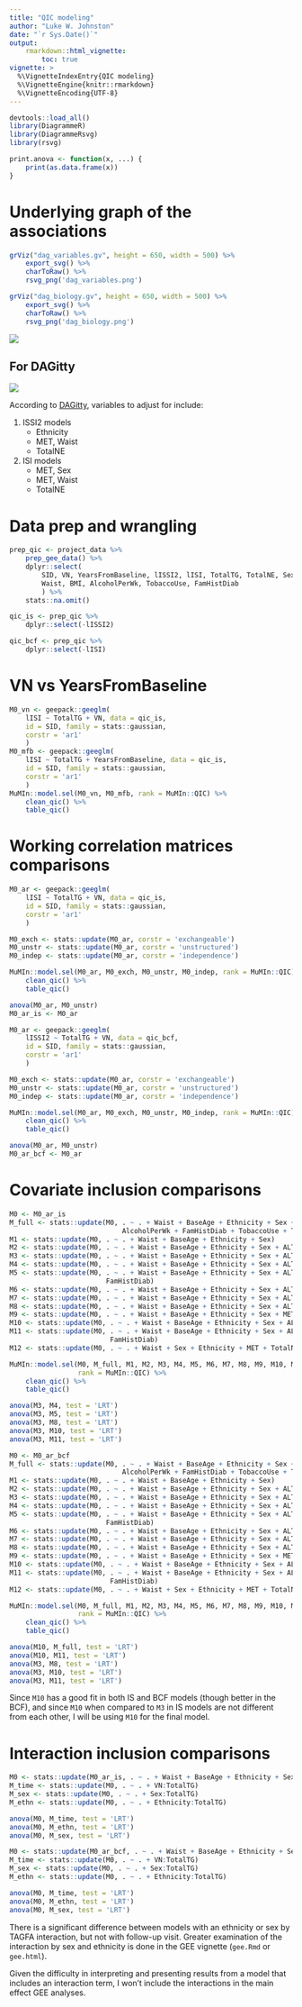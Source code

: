 ```yaml
---
title: "QIC modeling"
author: "Luke W. Johnston"
date: "`r Sys.Date()`"
output: 
    rmarkdown::html_vignette:
        toc: true
vignette: >
  %\VignetteIndexEntry{QIC modeling}
  %\VignetteEngine{knitr::rmarkdown}
  %\VignetteEncoding{UTF-8}
---
```


```r
devtools::load_all()
library(DiagrammeR)
library(DiagrammeRsvg)
library(rsvg)

print.anova <- function(x, ...) {
    print(as.data.frame(x))
}
```

# Underlying graph of the associations
    
```r
grViz("dag_variables.gv", height = 650, width = 500) %>% 
    export_svg() %>%
    charToRaw() %>%
    rsvg_png('dag_variables.png')

grViz("dag_biology.gv", height = 650, width = 500) %>% 
    export_svg() %>%
    charToRaw() %>%
    rsvg_png('dag_biology.png')
```

![](dag_biology.png)

## For DAGitty

![](dag_variables.png)

According to [DAGitty](http://dagitty.net/dags.html), variables to adjust for
include:

1. ISSI2 models
    - Ethnicity
    - MET, Waist
    - TotalNE
    
2. ISI models
    - MET, Sex
    - MET, Waist
    - TotalNE

# Data prep and wrangling

```r
prep_qic <- project_data %>%
    prep_gee_data() %>% 
    dplyr::select(
        SID, VN, YearsFromBaseline, lISSI2, lISI, TotalTG, TotalNE, Sex, Ethnicity, MET, ALT, BaseAge,
        Waist, BMI, AlcoholPerWk, TobaccoUse, FamHistDiab
        ) %>% 
    stats::na.omit()

qic_is <- prep_qic %>% 
    dplyr::select(-lISSI2)

qic_bcf <- prep_qic %>% 
    dplyr::select(-lISI)
```

# VN vs YearsFromBaseline

```r
M0_vn <- geepack::geeglm(
    lISI ~ TotalTG + VN, data = qic_is,
    id = SID, family = stats::gaussian,
    corstr = 'ar1'
    )
M0_mfb <- geepack::geeglm(
    lISI ~ TotalTG + YearsFromBaseline, data = qic_is,
    id = SID, family = stats::gaussian,
    corstr = 'ar1'
    )
MuMIn::model.sel(M0_vn, M0_mfb, rank = MuMIn::QIC) %>%
    clean_qic() %>%
    table_qic()
```

# Working correlation matrices comparisons

```r
M0_ar <- geepack::geeglm(
    lISI ~ TotalTG + VN, data = qic_is,
    id = SID, family = stats::gaussian,
    corstr = 'ar1'
    )

M0_exch <- stats::update(M0_ar, corstr = 'exchangeable')
M0_unstr <- stats::update(M0_ar, corstr = 'unstructured')
M0_indep <- stats::update(M0_ar, corstr = 'independence')

MuMIn::model.sel(M0_ar, M0_exch, M0_unstr, M0_indep, rank = MuMIn::QIC) %>%
    clean_qic() %>%
    table_qic()

anova(M0_ar, M0_unstr)
M0_ar_is <- M0_ar
```

```r
M0_ar <- geepack::geeglm(
    lISSI2 ~ TotalTG + VN, data = qic_bcf,
    id = SID, family = stats::gaussian,
    corstr = 'ar1'
    )

M0_exch <- stats::update(M0_ar, corstr = 'exchangeable')
M0_unstr <- stats::update(M0_ar, corstr = 'unstructured')
M0_indep <- stats::update(M0_ar, corstr = 'independence')

MuMIn::model.sel(M0_ar, M0_exch, M0_unstr, M0_indep, rank = MuMIn::QIC) %>%
    clean_qic() %>%
    table_qic()

anova(M0_ar, M0_unstr)
M0_ar_bcf <- M0_ar
```
    
# Covariate inclusion comparisons

```r
M0 <- M0_ar_is
M_full <- stats::update(M0, . ~ . + Waist + BaseAge + Ethnicity + Sex + ALT + MET + 
                            AlcoholPerWk + FamHistDiab + TobaccoUse + TotalNE)
M1 <- stats::update(M0, . ~ . + Waist + BaseAge + Ethnicity + Sex)
M2 <- stats::update(M0, . ~ . + Waist + BaseAge + Ethnicity + Sex + ALT)
M3 <- stats::update(M0, . ~ . + Waist + BaseAge + Ethnicity + Sex + ALT + MET)
M4 <- stats::update(M0, . ~ . + Waist + BaseAge + Ethnicity + Sex + ALT + MET + AlcoholPerWk)
M5 <- stats::update(M0, . ~ . + Waist + BaseAge + Ethnicity + Sex + ALT + MET + AlcoholPerWk +
                        FamHistDiab)
M6 <- stats::update(M0, . ~ . + Waist + BaseAge + Ethnicity + Sex + ALT + FamHistDiab + TobaccoUse)
M7 <- stats::update(M0, . ~ . + Waist + BaseAge + Ethnicity + Sex + ALT + FamHistDiab)
M8 <- stats::update(M0, . ~ . + Waist + BaseAge + Ethnicity + Sex + ALT + MET + FamHistDiab)
M9 <- stats::update(M0, . ~ . + Waist + BaseAge + Ethnicity + Sex + MET)
M10 <- stats::update(M0, . ~ . + Waist + BaseAge + Ethnicity + Sex + ALT + MET + TotalNE)
M11 <- stats::update(M0, . ~ . + Waist + BaseAge + Ethnicity + Sex + ALT + MET + TotalNE +
                         FamHistDiab)
M12 <- stats::update(M0, . ~ . + Waist + Sex + Ethnicity + MET + TotalNE)

MuMIn::model.sel(M0, M_full, M1, M2, M3, M4, M5, M6, M7, M8, M9, M10, M11, M12,
                 rank = MuMIn::QIC) %>%
    clean_qic() %>%
    table_qic()

anova(M3, M4, test = 'LRT')
anova(M3, M5, test = 'LRT')
anova(M3, M8, test = 'LRT')
anova(M3, M10, test = 'LRT')
anova(M3, M11, test = 'LRT')
```

```r
M0 <- M0_ar_bcf
M_full <- stats::update(M0, . ~ . + Waist + BaseAge + Ethnicity + Sex + ALT + MET + 
                            AlcoholPerWk + FamHistDiab + TobaccoUse + TotalNE)
M1 <- stats::update(M0, . ~ . + Waist + BaseAge + Ethnicity + Sex)
M2 <- stats::update(M0, . ~ . + Waist + BaseAge + Ethnicity + Sex + ALT)
M3 <- stats::update(M0, . ~ . + Waist + BaseAge + Ethnicity + Sex + ALT + MET)
M4 <- stats::update(M0, . ~ . + Waist + BaseAge + Ethnicity + Sex + ALT + MET + AlcoholPerWk)
M5 <- stats::update(M0, . ~ . + Waist + BaseAge + Ethnicity + Sex + ALT + MET + AlcoholPerWk +
                        FamHistDiab)
M6 <- stats::update(M0, . ~ . + Waist + BaseAge + Ethnicity + Sex + ALT + FamHistDiab + TobaccoUse)
M7 <- stats::update(M0, . ~ . + Waist + BaseAge + Ethnicity + Sex + ALT + FamHistDiab)
M8 <- stats::update(M0, . ~ . + Waist + BaseAge + Ethnicity + Sex + ALT + MET + FamHistDiab)
M9 <- stats::update(M0, . ~ . + Waist + BaseAge + Ethnicity + Sex + MET)
M10 <- stats::update(M0, . ~ . + Waist + BaseAge + Ethnicity + Sex + ALT + MET + TotalNE)
M11 <- stats::update(M0, . ~ . + Waist + BaseAge + Ethnicity + Sex + ALT + MET + TotalNE +
                         FamHistDiab)
M12 <- stats::update(M0, . ~ . + Waist + Sex + Ethnicity + MET + TotalNE)

MuMIn::model.sel(M0, M_full, M1, M2, M3, M4, M5, M6, M7, M8, M9, M10, M11, M12,
                 rank = MuMIn::QIC) %>%
    clean_qic() %>%
    table_qic()

anova(M10, M_full, test = 'LRT')
anova(M10, M11, test = 'LRT')
anova(M3, M8, test = 'LRT')
anova(M3, M10, test = 'LRT')
anova(M3, M11, test = 'LRT')
```

Since `M10` has a good fit in both IS and BCF models (though better in the BCF),
and since `M10` when compared to `M3` in IS models are not different from each
other, I will be using `M10` for the final model.

# Interaction inclusion comparisons

```r
M0 <- stats::update(M0_ar_is, . ~ . + Waist + BaseAge + Ethnicity + Sex + ALT + MET + TotalNE)
M_time <- stats::update(M0, . ~ . + VN:TotalTG)
M_sex <- stats::update(M0, . ~ . + Sex:TotalTG)
M_ethn <- stats::update(M0, . ~ . + Ethnicity:TotalTG)

anova(M0, M_time, test = 'LRT')
anova(M0, M_ethn, test = 'LRT')
anova(M0, M_sex, test = 'LRT')
```

```r
M0 <- stats::update(M0_ar_bcf, . ~ . + Waist + BaseAge + Ethnicity + Sex + ALT + MET + TotalNE)
M_time <- stats::update(M0, . ~ . + VN:TotalTG)
M_sex <- stats::update(M0, . ~ . + Sex:TotalTG)
M_ethn <- stats::update(M0, . ~ . + Ethnicity:TotalTG)

anova(M0, M_time, test = 'LRT')
anova(M0, M_ethn, test = 'LRT')
anova(M0, M_sex, test = 'LRT')
```

There is a significant difference between models with an ethnicity or sex by
TAGFA interaction, but not with follow-up visit. Greater examination of the
interaction by sex and ethnicity is done in the GEE vignette (`gee.Rmd` or
`gee.html`).

Given the difficulty in interpreting and presenting results from a model that
includes an interaction term, I won't include the interactions in the main
effect GEE analyses.
